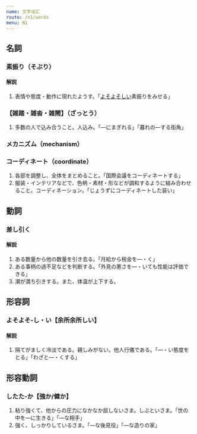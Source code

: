 ```yaml
---
name: 文字词汇
route: /n1/words
menu: N1
---
```


## 名詞

### 素振り（そぶり）

#### 解説

1. 表情や態度・動作に現れたようす。「[よそよそしい](#よそよそし・い【余所余所しい】)素振りをみせる」

### 【雑踏・雑沓・雑鬧】（ざっとう）

1. 多数の人で込み合うこと。人込み。「―にまぎれる」「暮れの―する街角」

### メカニズム（mechanism）

### コーディネート（coordinate）

1. 各部を調整し、全体をまとめること。「国際会議をコーディネートする」
2. 服装・インテリアなどで、色柄・素材・形などが調和するように組み合わせること。コーディネーション。「じょうずにコーディネートした装い」

## 動詞

### 差し引く

#### 解説

1. ある数量から他の数量を引き去る。「月給から税金を―・く」
2. ある事柄の過不足などを判断する。「外見の悪さを―・いても性能は評価できる」
3. 潮が満ち引きする。また、体温が上下する。

## 形容詞

### よそよそ‐し・い【余所余所しい】

#### 解説

1. 隔てがましく冷淡である。親しみがない。他人行儀である。「―・い態度をとる」「わざと―・くする」

## 形容動詞

### したた‐か【強か/健か】

1. 粘り強くて、他からの圧力になかなか屈しないさま。しぶといさま。「世の中を―に生きる」「―な相手」
2. 強く、しっかりしているさま。「―な後見役」「―な造りの家」

